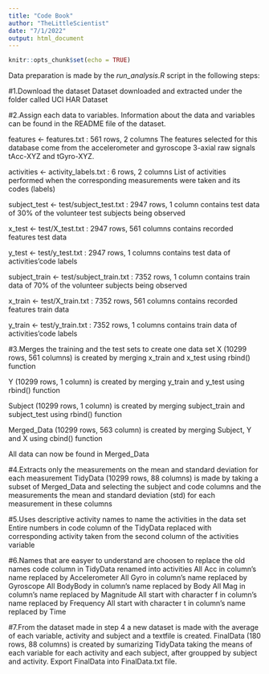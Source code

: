```yaml
---
title: "Code Book"
author: "TheLittleScientist"
date: "7/1/2022"
output: html_document
---
```


```r
knitr::opts_chunk$set(echo = TRUE)
```

Data preparation is made by the *run_analysis.R* script in the following steps:

#1.Download the dataset
Dataset downloaded and extracted under the folder called UCI HAR Dataset

#2.Assign each data to variables. 
Information about the data and variables can be found in the README file of the dataset. 

features <- features.txt : 561 rows, 2 columns
The features selected for this database come from the accelerometer and gyroscope 3-axial raw signals tAcc-XYZ and tGyro-XYZ.

activities <- activity_labels.txt : 6 rows, 2 columns
List of activities performed when the corresponding measurements were taken and its codes (labels)

subject_test <- test/subject_test.txt : 2947 rows, 1 column
contains test data of 30% of the volunteer test subjects being observed

x_test <- test/X_test.txt : 2947 rows, 561 columns
contains recorded features test data

y_test <- test/y_test.txt : 2947 rows, 1 columns
contains test data of activities’code labels

subject_train <- test/subject_train.txt : 7352 rows, 1 column
contains train data of 70% of the volunteer subjects being observed

x_train <- test/X_train.txt : 7352 rows, 561 columns
contains recorded features train data

y_train <- test/y_train.txt : 7352 rows, 1 columns
contains train data of activities’code labels

#3.Merges the training and the test sets to create one data set
X (10299 rows, 561 columns) is created by merging x_train and x_test using rbind() function

Y (10299 rows, 1 column) is created by merging y_train and y_test using rbind() function

Subject (10299 rows, 1 column) is created by merging subject_train and subject_test using rbind() function

Merged_Data (10299 rows, 563 column) is created by merging Subject, Y and X using cbind() function

All data can now be found in Merged_Data

#4.Extracts only the measurements on the mean and standard deviation for each measurement
TidyData (10299 rows, 88 columns) is made by taking a subset of Merged_Data and selecting the subject and code columns and the measurements the mean and standard deviation (std) for each measurement in these columns

#5.Uses descriptive activity names to name the activities in the data set
Entire numbers in code column of the TidyData replaced with corresponding activity taken from the second column of the activities variable

#6.Names that are easyer to understand are choosen to replace the old names
code column in TidyData renamed into activities
All Acc in column’s name replaced by Accelerometer
All Gyro in column’s name replaced by Gyroscope
All BodyBody in column’s name replaced by Body
All Mag in column’s name replaced by Magnitude
All start with character f in column’s name replaced by Frequency
All start with character t in column’s name replaced by Time

#7.From the dataset made in step 4 a new dataset is made with the average of each variable, activity and subject and a textfile is created.
FinalData (180 rows, 88 columns) is created by sumarizing TidyData taking the means of each variable for each activity and each subject, after groupped by subject and activity.
Export FinalData into FinalData.txt file.
